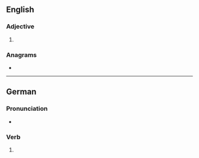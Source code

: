 ==English==

===Adjective===
{{head|en|superlative adjective}}

# {{en-superlative of|ebb}}

===Anagrams===
* {{anagrams|en|a=bbeest|Tebbes}}

----

==German==

===Pronunciation===
* {{audio|de|LL-Q188 (deu)-Jeuwre-ebbest.wav|Audio}}

===Verb===
{{head|de|verb form}}

# {{verb form of|de|ebben||2|s|sub|I}}